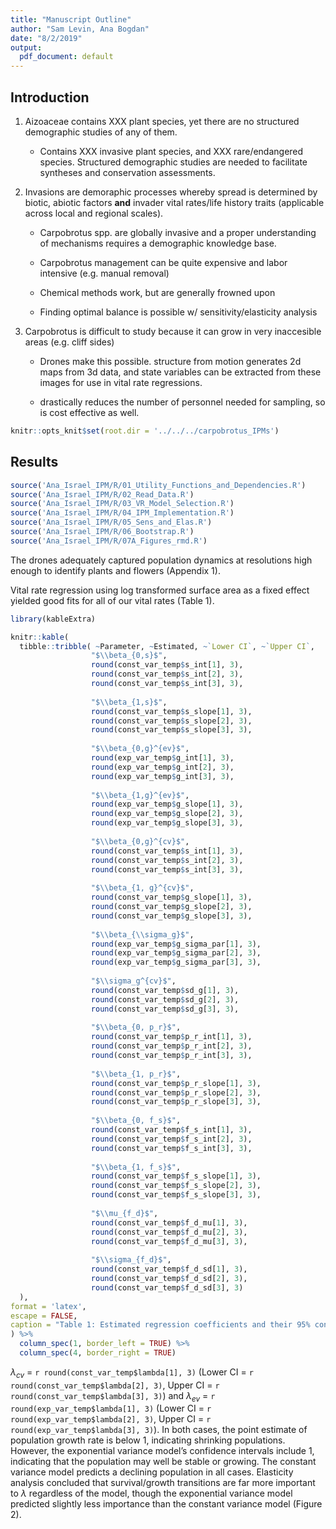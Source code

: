 ```yaml
---
title: "Manuscript Outline"
author: "Sam Levin, Ana Bogdan"
date: "8/2/2019"
output:
  pdf_document: default
---
```


## Introduction

1. Aizoaceae contains XXX plant species, yet there are no structured demographic studies of any of them. 
    
    + Contains XXX invasive plant species, and XXX rare/endangered species. Structured demographic studies are needed to facilitate syntheses and conservation assessments. 
    
2. Invasions are demoraphic processes whereby spread is determined by biotic, abiotic factors **and** invader vital rates/life history traits (applicable across local and regional scales).
    
    + Carpobrotus spp. are globally invasive and a proper understanding of mechanisms requires a demographic knowledge base. 
    
    + Carpobrotus management can be quite expensive and labor intensive (e.g. manual removal)
    
    + Chemical methods work, but are generally frowned upon
    
    + Finding optimal balance is possible w/ sensitivity/elasticity analysis
    
3. Carpobrotus is difficult to study because it can grow in very inaccesible areas (e.g. cliff sides)

    + Drones make this possible. structure from motion generates 2d maps from 3d data, and state variables can be extracted from these images for use in vital rate regressions.
    
    + drastically reduces the number of personnel needed for sampling, so is cost effective as well. 
    
```r

knitr::opts_knit$set(root.dir = '../../../carpobrotus_IPMs')

```

## Results

```r

source('Ana_Israel_IPM/R/01_Utility_Functions_and_Dependencies.R')
source('Ana_Israel_IPM/R/02_Read_Data.R')
source('Ana_Israel_IPM/R/03_VR_Model_Selection.R')
source('Ana_Israel_IPM/R/04_IPM_Implementation.R')
source('Ana_Israel_IPM/R/05_Sens_and_Elas.R')
source('Ana_Israel_IPM/R/06_Bootstrap.R')
source('Ana_Israel_IPM/R/07A_Figures_rmd.R')
```

The drones adequately captured population dynamics at resolutions high enough to identify plants and flowers (Appendix 1). 

Vital rate regression using log transformed surface area as a fixed effect yielded good fits for all of our vital rates (Table 1). 

```r
library(kableExtra)

knitr::kable(
  tibble::tribble( ~Parameter, ~Estimated, ~`Lower CI`, ~`Upper CI`,
                  "$\\beta_{0,s}$",  
                  round(const_var_temp$s_int[1], 3),
                  round(const_var_temp$s_int[2], 3),
                  round(const_var_temp$s_int[3], 3),
                
                  "$\\beta_{1,s}$",
                  round(const_var_temp$s_slope[1], 3),
                  round(const_var_temp$s_slope[2], 3),
                  round(const_var_temp$s_slope[3], 3),
                  
                  "$\\beta_{0,g}^{ev}$",
                  round(exp_var_temp$g_int[1], 3),
                  round(exp_var_temp$g_int[2], 3),
                  round(exp_var_temp$g_int[3], 3),
                  
                  "$\\beta_{1,g}^{ev}$",
                  round(exp_var_temp$g_slope[1], 3),
                  round(exp_var_temp$g_slope[2], 3),
                  round(exp_var_temp$g_slope[3], 3),
                  
                  "$\\beta_{0,g}^{cv}$",
                  round(const_var_temp$s_int[1], 3),
                  round(const_var_temp$s_int[2], 3),
                  round(const_var_temp$s_int[3], 3),
                  
                  "$\\beta_{1, g}^{cv}$",
                  round(const_var_temp$g_slope[1], 3),
                  round(const_var_temp$g_slope[2], 3),
                  round(const_var_temp$g_slope[3], 3),
                  
                  "$\\beta_{\\sigma_g}$",
                  round(exp_var_temp$g_sigma_par[1], 3),
                  round(exp_var_temp$g_sigma_par[2], 3), 
                  round(exp_var_temp$g_sigma_par[3], 3),
                  
                  "$\\sigma_g^{cv}$",
                  round(const_var_temp$sd_g[1], 3),
                  round(const_var_temp$sd_g[2], 3),
                  round(const_var_temp$sd_g[3], 3),
                  
                  "$\\beta_{0, p_r}$",
                  round(const_var_temp$p_r_int[1], 3),
                  round(const_var_temp$p_r_int[2], 3),
                  round(const_var_temp$p_r_int[3], 3),
                  
                  "$\\beta_{1, p_r}$",
                  round(const_var_temp$p_r_slope[1], 3),
                  round(const_var_temp$p_r_slope[2], 3),
                  round(const_var_temp$p_r_slope[3], 3),
                  
                  "$\\beta_{0, f_s}$",
                  round(const_var_temp$f_s_int[1], 3),
                  round(const_var_temp$f_s_int[2], 3),
                  round(const_var_temp$f_s_int[3], 3),
                  
                  "$\\beta_{1, f_s}$",
                  round(const_var_temp$f_s_slope[1], 3),
                  round(const_var_temp$f_s_slope[2], 3), 
                  round(const_var_temp$f_s_slope[3], 3),
                  
                  "$\\mu_{f_d}$",
                  round(const_var_temp$f_d_mu[1], 3),
                  round(const_var_temp$f_d_mu[2], 3),
                  round(const_var_temp$f_d_mu[3], 3),
                  
                  "$\\sigma_{f_d}$",
                  round(const_var_temp$f_d_sd[1], 3),
                  round(const_var_temp$f_d_sd[2], 3),
                  round(const_var_temp$f_d_sd[3], 3)
  ),
format = 'latex',
escape = FALSE,
caption = "Table 1: Estimated regression coefficients and their 95% confidence intervals. Confidence intervals were obtained by bootstrapping the data set 1000 times and re-fitting the model."
) %>%
  column_spec(1, border_left = TRUE) %>%
  column_spec(4, border_right = TRUE)
```

$\lambda_{cv}$ = `r round(const_var_temp$lambda[1], 3)`  (Lower CI = `r round(const_var_temp$lambda[2], 3)`, Upper CI = `r round(const_var_temp$lambda[3], 3)`) and $\lambda_{ev}$  = `r round(exp_var_temp$lambda[1], 3)`  (Lower CI = `r round(exp_var_temp$lambda[2], 3)`, Upper CI = `r round(exp_var_temp$lambda[3], 3)`). In both cases, the point estimate of population growth rate is below 1, indicating shrinking populations. However, the exponential variance model's confidence intervals include 1, indicating that the population may well be stable or growing. The constant variance model predicts a declining population in all cases. Elasticity analysis concluded that survival/growth transitions are far more important to $\lambda$ regardless of the model, though the exponential variance model predicted slightly less importance than the constant variance model (Figure 2).

